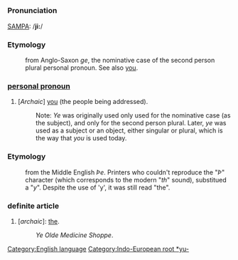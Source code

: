 =={{en}}==
[[Category:English language]]
===Pronunciation===
[[en:SAMPA/English|SAMPA]]: /'''ji:'''/

===Etymology===
:from Anglo-Saxon ''ge'', the nominative case of the second person plural personal pronoun.  See also [[you]].[[Category:Indo-European root *yu-]]

===[[personal pronoun]]===
#[''Archaic''] [[you]] (the people being addressed).
#:Note: ''Ye'' was originally used only used for the nominative case (as the subject), and only for the second person plural. Later, ''ye'' was used as a subject or an object, either singular or plural, which is the way that ''you'' is used today.
===Etymology===
:from the Middle English ''Þe''. Printers who couldn't reproduce the "''Þ''" character (which corresponds to the modern "''th''" sound), substitued a "''y''".  Despite the use of 'y', it was still read "the". 
===definite article===
#[''archaic'']: [[the]].
#:''Ye Olde Medicine Shoppe''.